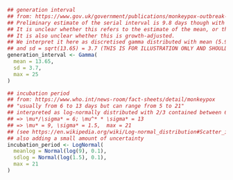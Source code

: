 ```r
## generation interval
## from: https://www.gov.uk/government/publications/monkeypox-outbreak-technical-briefings/investigation-into-monkeypox-outbreak-in-england-technical-briefing-1
## Preliminary estimate of the serial interval is 9.8 days though with high uncertainty (95% credible interval, 5.9 to 21.4).
## It is unclear whether this refers to the estimate of the mean, or the spread of serial intervals
## It is also unclear whether this is growth-adjusted.
## We interpret it here as discretised gamma distributed with mean (5.9 + 21.4) / 2 = 13.65
## and sd = sqrt(13.65) = 3.7 (THIS IS FOR ILLUSTRATION ONLY AND SHOULD NOT BE USED)
generation_interval <- Gamma(
  mean = 13.65,
  sd = 3.7,
  max = 25
)

## incubation period
## from: https://www.who.int/news-room/fact-sheets/detail/monkeypox
## "usually from 6 to 13 days but can range from 5 to 21"
## interpreted as log-normally distributed with 2/3 contained between 6 and 13:
## => \mu*/\sigma* = 6; \mu^* * \sigma* = 13
## => \mu* = 9, \sigma* = 1.5,  max = 21
## (see https://en.wikipedia.org/wiki/Log-normal_distribution#Scatter_intervals)
## also adding a small amount of uncertainty
incubation_period <- LogNormal(
  meanlog = Normal(log(9), 0.1),
  sdlog = Normal(log(1.5), 0.1),
  max = 21
)
```
